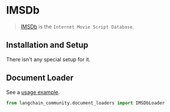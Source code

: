 # IMSDb

>[IMSDb](https://imsdb.com/) is the `Internet Movie Script Database`.
>
## Installation and Setup

There isn't any special setup for it.

## Document Loader

See a [usage example](/oss/integrations/document_loaders/imsdb).


```python
from langchain_community.document_loaders import IMSDbLoader
```
